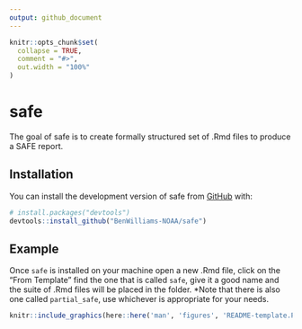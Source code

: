 ```yaml
---
output: github_document
---
```


<!-- README.md is generated from README.Rmd. Please edit that file -->

```r
knitr::opts_chunk$set(
  collapse = TRUE,
  comment = "#>",
  out.width = "100%"
)
```

# safe

<!-- badges: start -->
<!-- badges: end -->

The goal of safe is to create formally structured set of .Rmd files to produce a SAFE report.

## Installation

You can install the development version of safe from [GitHub](https://github.com/) with:

``` r
# install.packages("devtools")
devtools::install_github("BenWilliams-NOAA/safe")
```

## Example

Once `safe` is installed on your machine open a new .Rmd file, click on the "From Template" find the one that is called `safe`, give it a good name and the suite of .Rmd files will be placed in the folder. *Note that there is also one called `partial_safe`, use whichever is appropriate for your needs.

```r
knitr::include_graphics(here::here('man', 'figures', 'README-template.PNG'))
```

